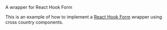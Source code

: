 
<Meta title="design system/organisms/survey/build form" />

<Subtitle>A wrapper for React Hook Form</Subtitle>

This is an example of how to implement a [React Hook Form](https://react-hook-form.com/) wrapper using cross country components.

<Canvas>
  <Story name="build form">
   <BuildFormStory />
  </Story>
</Canvas>